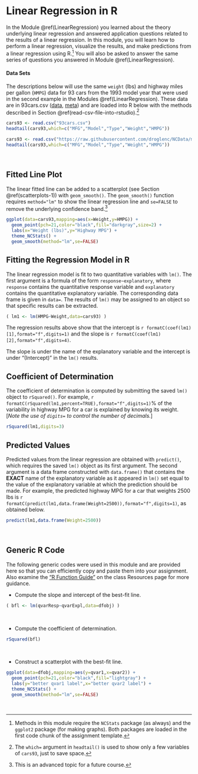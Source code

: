 # Linear Regression in R {#RRegression}
In the Module \@ref(LinearRegression) you learned about the theory underlying linear regression and answered application questions related to the results of a linear regression. In this module, you will learn how to perform a linear regression, visualize the results, and make predictions from a linear regression using R.^[Methods in this module require the `NCStats`{.inline} package (as always) and the `ggplot2`{.inline} package (for making graphs). Both packages are loaded in the first code chunk of the assignment template.] You will also be asked to answer the same series of questions you answered in Module \@ref(LinearRegression).

#### Data Sets {-}
The descriptions below will use the same `weight` (lbs) and highway miles per gallon (`HMPG`) data for 93 cars from the 1993 model year that were used in the second example in the Modules \@ref(LinearRegression). These data are in 93cars.csv ([data](https://raw.githubusercontent.com/droglenc/NCData/master/93cars.csv), [meta](https://raw.githubusercontent.com/droglenc/NCData/master/93cars_meta.txt)) and are loaded into R below with the methods described in Section \@ref(read-csv-file-into-rstudio).^[The `which=`{.inline} argument in `headtail()`{.inline} is used to show only a few variables of `cars93`, just to save space.]

```r
cars93 <- read.csv("93cars.csv")
headtail(cars93,which=c("MFG","Model","Type","Weight","HMPG"))
```
```r
cars93 <- read.csv("https://raw.githubusercontent.com/droglenc/NCData/master/93cars.csv")
headtail(cars93,which=c("MFG","Model","Type","Weight","HMPG"))
```

&nbsp;

## Fitted Line Plot
The linear fitted line can be added to a scatterplot (see Section \@ref(scatterplots-1)) with `geom_smooth()`{.inline}. The `geom_smooth()`{.inline} function requires `method="lm"`{.inline} to show the linear regression line and `se=FALSE`{.inline} to remove the underlying confidence band.^[This is an advanced topic for a future course.]

```r
ggplot(data=cars93,mapping=aes(x=Weight,y=HMPG)) +
  geom_point(pch=21,color="black",fill="darkgray",size=2) +
  labs(x="Weight (lbs)",y="Highway MPG") +
  theme_NCStats() +
  geom_smooth(method="lm",se=FALSE)
```

## Fitting the Regression Model in R
The linear regression model is fit to two quantitative variables with `lm()`{.inline}. The first argument is a formula of the form `response~explanatory`{.inline}, where `response`{.inline} contains the quantitative response variable and `explanatory`{.inline} contains the quantitative explanatory variable. The corresponding data frame is given in `data=`{.inline}. The results of `lm()`{.inline} may be assigned to an object so that specific results can be extracted.

```r
( lm1 <- lm(HMPG~Weight,data=cars93) )
```

The regression results above show that the intercept is `r formatC(coef(lm1)[1],format="f",digits=1)` and the slope is `r formatC(coef(lm1)[2],format="f",digits=4)`.

::: {.tip data-latex=''}
The slope is under the name of the explanatory variable and the intercept is under "(Intercept)" in the `lm()`{.inline} results.
:::

## Coefficient of Determination
The coefficient of determination is computed by submitting the saved `lm()`{.inline} object to `rSquared()`{.inline}. For example, `r formatC(rSquared(lm1,percent=TRUE),format="f",digits=1)`\% of the variability in highway MPG for a car is explained by knowing its weight. [*Note the use of `digits=`{.inline} to control the number of decimals.*]

```r
rSquared(lm1,digits=3)
```

## Predicted Values
Predicted values from the linear regression are obtained with `predict()`{.inline}, which requires the saved `lm()`{.inline} object as its first argument. The second argument is a data frame constructed with `data.frame()`{.inline} that contains the **EXACT** name of the explanatory variable as it appeared in `lm()`{.inline} set equal to the value of the explanatory variable at which the prediction should be made. For example, the predicted highway MPG for a car that weights 2500 lbs is `r formatC(predict(lm1,data.frame(Weight=2500)),format="f",digits=1)`, as obtained below.

```r
predict(lm1,data.frame(Weight=2500))
```

&nbsp;

## Generic R Code
The following generic codes were used in this module and are provided here so that you can efficiently copy and paste them into your assignment. Also examine the ["R Function Guide"](http://derekogle.com/NCMTH107/resources/MTH107-RGuide.pdf) on the class Resources page for more guidance.

* Compute the slope and intercept of the best-fit line.

```r
( bfl <- lm(qvarResp~qvarExpl,data=dfobj) )
```

<br>

* Compute the coefficient of determination.

```r
rSquared(bfl)
```

<br>

* Construct a scatterplot with the best-fit line.

```r
ggplot(data=dfobj,mapping=aes(y=qvar1,x=qvar2)) +
  geom_point(pch=21,color="black",fill="lightgray") +
  labs(y="better qvar1 label",x="better qvar2 label") +
  theme_NCStats() +
  geom_smooth(method="lm",se=FALSE)
```

&nbsp;

